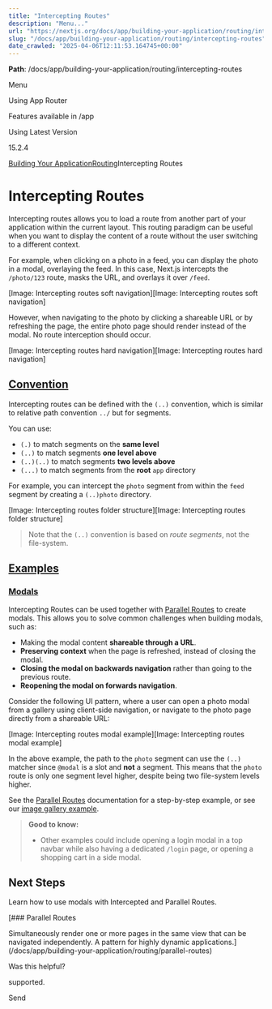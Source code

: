 ---
title: "Intercepting Routes"
description: "Menu..."
url: "https://nextjs.org/docs/app/building-your-application/routing/intercepting-routes"
slug: "/docs/app/building-your-application/routing/intercepting-routes"
date_crawled: "2025-04-06T12:11:53.164745+00:00"
---

**Path**: /docs/app/building-your-application/routing/intercepting-routes

Menu

Using App Router

Features available in /app

Using Latest Version

15.2.4

[Building Your Application](/docs/app/building-your-application)[Routing](/docs/app/building-your-application/routing)Intercepting Routes

# Intercepting Routes

Intercepting routes allows you to load a route from another part of your application within the current layout. This routing paradigm can be useful when you want to display the content of a route without the user switching to a different context.

For example, when clicking on a photo in a feed, you can display the photo in a modal, overlaying the feed. In this case, Next.js intercepts the `/photo/123` route, masks the URL, and overlays it over `/feed`.

[Image: Intercepting routes soft navigation][Image: Intercepting routes soft navigation]

However, when navigating to the photo by clicking a shareable URL or by refreshing the page, the entire photo page should render instead of the modal. No route interception should occur.

[Image: Intercepting routes hard navigation][Image: Intercepting routes hard navigation]

## [Convention](#convention)

Intercepting routes can be defined with the `(..)` convention, which is similar to relative path convention `../` but for segments.

You can use:

* `(.)` to match segments on the **same level**
* `(..)` to match segments **one level above**
* `(..)(..)` to match segments **two levels above**
* `(...)` to match segments from the **root** `app` directory

For example, you can intercept the `photo` segment from within the `feed` segment by creating a `(..)photo` directory.

[Image: Intercepting routes folder structure][Image: Intercepting routes folder structure]
> Note that the `(..)` convention is based on *route segments*, not the file-system.

## [Examples](#examples)

### [Modals](#modals)

Intercepting Routes can be used together with [Parallel Routes](/docs/app/building-your-application/routing/parallel-routes) to create modals. This allows you to solve common challenges when building modals, such as:

* Making the modal content **shareable through a URL**.
* **Preserving context** when the page is refreshed, instead of closing the modal.
* **Closing the modal on backwards navigation** rather than going to the previous route.
* **Reopening the modal on forwards navigation**.

Consider the following UI pattern, where a user can open a photo modal from a gallery using client-side navigation, or navigate to the photo page directly from a shareable URL:

[Image: Intercepting routes modal example][Image: Intercepting routes modal example]

In the above example, the path to the `photo` segment can use the `(..)` matcher since `@modal` is a slot and **not** a segment. This means that the `photo` route is only one segment level higher, despite being two file-system levels higher.

See the [Parallel Routes](/docs/app/building-your-application/routing/parallel-routes#modals) documentation for a step-by-step example, or see our [image gallery example](https://github.com/vercel-labs/nextgram).

> **Good to know:**
>
> * Other examples could include opening a login modal in a top navbar while also having a dedicated `/login` page, or opening a shopping cart in a side modal.

## Next Steps

Learn how to use modals with Intercepted and Parallel Routes.

[### Parallel Routes

Simultaneously render one or more pages in the same view that can be navigated independently. A pattern for highly dynamic applications.](/docs/app/building-your-application/routing/parallel-routes)

Was this helpful?

supported.

Send